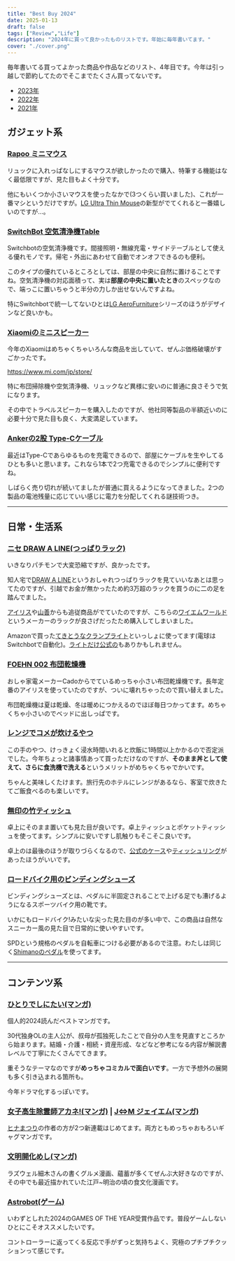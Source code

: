 ```yaml
---
title: "Best Buy 2024"
date: 2025-01-13
draft: false
tags: ["Review","Life"]
description: "2024年に買って良かったものリストです。年始に毎年書いてます。"
cover: "./cover.png"
---
```


毎年書いてる買ってよかった商品や作品などのリスト、4年目です。今年は引っ越しで節約してたのでそこまでたくさん買ってないです。

* [2023年](/blog/2023-best-buy)
* [2022年](/blog/2022-best-buy)
* [2021年](/blog/2021-best-buy)

## ガジェット系

### [Rapoo ミニマウス](https://amzn.to/3DNUTjc)

<EmbedCard
    url="https://amzn.to/3DNUTjc"
    img="https://m.media-amazon.com/images/I/61A8moMVOxL._AC_SX679_.jpg"
    title="Amazon.co.jp: 【日本正規代理店品】Rapoo M600mini 超小型マルチデバイス対応 Bluetooth/2.4GHzマウス (ブラック) : パソコン・周辺機器"
    site="www.amazon.co.jp" />

リュックに入れっぱなしにするマウスが欲しかったので購入、特筆する機能はなく最低限ですが、見た目もよく十分です。

他にもいくつか小さいマウスを使ったなかで(3つくらい買いました)、これが一番マシというだけですが。[LG Ultra Thin Mouse](https://amzn.to/4agtFhl)の新型がでてくれると一番嬉しいのですが...。

### [SwitchBot 空気清浄機Table](https://px.a8.net/svt/ejp?a8mat=3ZJWF2+A9Q7G2+4W9U+BW0YB&a8ejpredirect=https%3A%2F%2Fwww.switchbot.jp%2Fproducts%2Fswitchbot-air-purifier-table)

<EmbedCard
    url="https://px.a8.net/svt/ejp?a8mat=3ZJWF2+A9Q7G2+4W9U+BW0YB&a8ejpredirect=https%3A%2F%2Fwww.switchbot.jp%2Fproducts%2Fswitchbot-air-purifier-table"
    img="http://www.switchbot.jp/cdn/shop/files/Air_Purifier_Table_3D_Blank_Yellow_Light_01_JP_1x_2_1200x1200.webp?v=1730962068"
    title="SwitchBot 空気清浄機 Table | 1台4役を兼ねた空気清浄機 – SwitchBot (スイッチボット)"
    site="www.switchbot.jp" />

Switchbotの空気清浄機です。間接照明・無線充電・サイドテーブルとして使える優れモノです。帰宅・外出にあわせて自動でオンオフできるのも便利。

このタイプの優れているところとしては、部屋の中央に自然に置けることですね。空気清浄機の対応面積って、実は**部屋の中央に置いたとき**のスペックなので、端っこに置いちゃうと半分の力しか出せないんですよね。

特にSwitchbotで統一してないひとは[LG AeroFurniture](https://amzn.to/42asY7a)シリーズのほうがデザインなど良いかも。


### [Xiaomiのミニスピーカー](https://amzn.to/40w2MCP)

<EmbedCard
    url="https://amzn.to/40w2MCP"
    img="https://m.media-amazon.com/images/I/71DBFxlLGxL._AC_SX679_.jpg"
    title="Amazon | Xiaomi サウンドポケット Bluetoothスピーカー ポータブルスピーカー IP67防塵防水 完全ワイヤレス ステレオサウンド Bluetooth 5.4 音声通話 アウトドア | ポータブルスピーカー オンライン通販"
    site="www.amazon.co.jp" />

今年のXiaomiはめちゃくちゃいろんな商品を出していて、ぜんぶ価格破壊がすごかったです。

https://www.mi.com/jp/store/

特に布団掃除機や空気清浄機、リュックなど異様に安いのに普通に良さそうで気になります。

その中でトラベルスピーカーを購入したのですが、他社同等製品の半額近いのに必要十分で見た目も良く、大変満足しています。

### [Ankerの2股 Type-Cケーブル](https://amzn.to/4jfvXB4)

<EmbedCard
    url="https://amzn.to/4jfvXB4"
    img="https://m.media-amazon.com/images/I/61ODMiQBa0L._AC_SY879_.jpg"
    title="Amazon.co.jp: Anker USB-C ＆ USB-C ケーブル (2-in-1, 140W) 急速充電 USB 2.0iPhone 16 / 15 GalaxyS24 / S23 MacBook Air/Pro iPad 他対応 (1.2m ブラック) : パソコン・周辺機器"
    site="www.amazon.co.jp" />

最近はType-Cであらゆるものを充電できるので、部屋にケーブルを生やしてるひとも多いと思います。これなら1本で2つ充電できるのでシンプルに便利ですね。

しばらく売り切れが続いてましたが普通に買えるようになってきました。2つの製品の電池残量に応じていい感じに電力を分配してくれる謎技術つき。


---


## 日常・生活系

### [ニセ DRAW A LINE(つっぱりラック)](https://a.r10.to/h5nDtm)

<EmbedCard
    url="https://a.r10.to/h5nDtm"
    img="https://shop.r10s.jp/ymworld/cabinet/kd_furniture18/00-100066-11_logo.jpg"
    title="【楽天市場】★15日20：00～23：59ポイント3倍★つっぱり棒 突っ張り棚 突っ張りラック スリム 天井 シナプスラック 壁 壁面 壁面収納 高さ調整 トレー フック ハンガーラック ポールハンガー 突っ張り棒 フリーラック つっぱり ラック 伸縮 省スペース おしゃれ 北欧 隙間収納 棚 収納：ワイエムワールド　インテリア"
    site="item.rakuten.co.jp" />


いきなりパチモンで大変恐縮ですが、良かったです。

知人宅で[DRAW A LINE](https://amzn.to/4gSE316)というおしゃれつっぱりラックを見ていいなあとは思ってたのですが、引越でお金が無かったため約3万超のラックを買うのに二の足を踏んでました。

[アイリス](https://amzn.to/40yxjjq)や[山善](https://amzn.to/3C8mdbk)からも追従商品がでていたのですが、こちらの[ワイエムワールド](https://a.r10.to/h5nDtm)というメーカーのラックが良さげだったため購入してしまいました。

Amazonで買った[てきとうなクランプライト](https://amzn.to/4gQgTbL)といっしょに使ってます(電球はSwitchbotで自動化)。[ライトだけ公式の](https://amzn.to/4gSE5Gg)もありかもしれません。

### [FOEHN 002 布団乾燥機](https://amzn.to/3C6Nafu)

<EmbedCard
    url="https://amzn.to/3C6Nafu"
    img="https://m.media-amazon.com/images/I/31Ct4fvMa8L._AC_SY879_.jpg"
    title="Amazon.co.jp: 【公式ストア限定】cado ふとん乾燥機 FOEHN 2年保証 ダニ退治 温風機能 最高60℃ : ホーム＆キッチン"
    site="www.amazon.co.jp" />

おしゃ家電メーカーCadoからでているめっちゃ小さい布団乾燥機です。長年定番のアイリスを使っていたのですが、ついに壊れちゃったので買い替えました。

布団乾燥機は夏は乾燥、冬は暖めにつかえるのでほぼ毎日つかってます。めちゃくちゃ小さいのでベッドに出しっぱです。

### [レンジでコメが炊けるやつ](https://amzn.to/4ahdPCN)

<EmbedCard
    url="https://amzn.to/4ahdPCN"
    img="https://m.media-amazon.com/images/I/51ilAr8oCIL._AC_SX679_.jpg"
    title="Amazon｜伊原企販 抗菌 電子レンジ用炊飯・保存容器 SUMINO いるだけお米たき 直径18×高さ9㎝ BN-01T 日本製｜ご飯鍋・文化鍋 オンライン通販"
    site="www.amazon.co.jp" />

この手のやつ、けっきょく浸水時間いれると炊飯に1時間以上かかるので否定派でした。今年ちょっと諸事情あって買っただけなのですが、**そのまま丼として使えて、さらに食洗機で洗える**というメリットがめちゃくちゃでかいです。

ちゃんと美味しくたけます。旅行先のホテルにレンジがあるなら、客室で炊きたてご飯食べるのも楽しいです。

### [無印の竹ティッシュ](https://amzn.to/4jde2uP)

<EmbedCard
    url="https://amzn.to/4jde2uP"
    img="https://m.media-amazon.com/images/I/61pnAwQ61jL._AC_SX679_.jpg"
    title="Amazon.co.jp: 無印良品 竹100%卓上用ティシューペーパー ベージュ MAA18A1S : ホーム＆キッチン"
    site="www.amazon.co.jp" />

卓上にそのまま置いても見た目が良いです。卓上ティッシュとポケットティッシュを使ってます。シンプルに安いですし肌触りもそこそこ良いです。

卓上のは最後のほうが取りづらくなるので、[公式のケース](https://amzn.to/4j5szc2)や[ティッシュリング](https://amzn.to/3C96n01)があったほうがいいです。

### [ロードバイク用のビンディングシューズ](https://amzn.to/3BWserE)

<EmbedCard
    url="https://amzn.to/3BWserE"
    img="https://m.media-amazon.com/images/I/61JvYmr4XQL._AC_SX679_.jpg"
    title="Amazon.co.jp: シマノ(SHIMANO) サイクリングシューズ EX700 : ファッション"
    site="www.amazon.co.jp" />

ビンディングシューズとは、ペダルに半固定されることで上げる足でも漕げるようになるスポーツバイク用の靴です。

いかにもロードバイク!みたいな尖った見た目のが多い中で、この商品は自然なスニーカー風の見た目で日常的に使いやすいです。

SPDという規格のペダルを自転車につける必要があるので注意。わたしは同じく[Shimanoのペダル](https://amzn.to/4hcBqH7)を使ってます。


---


## コンテンツ系

### [ひとりでしにたい(マンガ)](https://amzn.to/40eBwap)

<EmbedCard
    url="https://amzn.to/40eBwap"
    img="https://m.media-amazon.com/images/I/91x3WtJdkVL._SY522_.jpg"
    title="ひとりでしにたい（１） (モーニングコミックス) | カレー沢薫, ドネリー美咲 | 青年マンガ | Kindleストア | Amazon"
    site="www.amazon.co.jp" />

個人的2024読んだベストマンガです。

30代独身OLの主人公が、叔母が孤独死したことで自分の人生を見直すところから始まります。結婚・介護・相続・資産形成、などなど参考になる内容が解説書レベルで丁寧にたくさんでてきます。

重そうなテーマなのですが**めっちゃコミカルで面白いです**。一方で予想外の展開も多く引き込まれる箇所も。

今年ドラマ化するっぽいです。

### [女子高生除霊師アカネ!(マンガ)](https://amzn.to/4hdb340) | [J⇔M ジェイエム(マンガ)](https://amzn.to/4hcJFTD)

<EmbedCard
    url="https://amzn.to/4hcJFTD"
    img="https://m.media-amazon.com/images/I/81Ht9EDmH5L._SY522_.jpg"
    title="Amazon.co.jp: J⇔M ジェイエム 1 (ハルタコミックス) : 大武 政夫: 本"
    site="www.amazon.co.jp" />

[ヒナまつり](https://amzn.to/40txYCm)の作者の方が2つ新連載はじめてます。両方ともめっちゃおもろいギャグマンガです。

### [文明開化めし(マンガ)](https://amzn.to/4hdK2NG)

<EmbedCard
    url="https://amzn.to/4hdK2NG"
    img="https://m.media-amazon.com/images/I/81-et+UdpqL._SY522_.jpg"
    title="Amazon.co.jp: 文明開化めし （上） (SPコミックス) eBook : ラズウェル細木: Kindleストア"
    site="www.amazon.co.jp" />

ラズウェル細木さんの書くグルメ漫画、蘊蓄が多くてぜんぶ大好きなのですが、その中でも最近描かれていた江戸~明治の頃の食文化漫画です。


### [Astrobot(ゲーム)](https://amzn.to/40gEGdX)

<EmbedCard
    url="https://amzn.to/40gEGdX"
    img="https://m.media-amazon.com/images/I/81WsUeu1pJL._AC_SX679_.jpg"
    title="Amazon.co.jp: 【PS5】アストロボット(ASTRO BOT) : ゲーム"
    site="www.amazon.co.jp" />

いわずとしれた2024のGAMES OF THE YEAR受賞作品です。普段ゲームしないひとにこそオススメしたいです。

コントローラーに返ってくる反応で手がずっと気持ちよく、究極のプチプチクッションって感じです。

